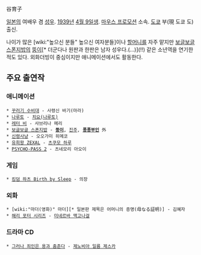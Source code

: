 谷育子

[[일본]]의 여배우 겸 [[성우]]. [[1939년]] [[4월 9일]]생. [[마우스 프로모션]] 소속. [[도쿄]] 부(現 도쿄 도) 출신.

나이가 많은 [wiki:"높으신 분들" 높으신 여자분들]이나 [[할머니]]를 자주 맡지만 [[보글보글 스폰지밥]]의 [[뚱이]][* 더군다나 원판과 한판은 남자 성우다.(...)](!!) 같은 소년역을 연기한 적도 있다. 외화더빙이 중심이지만 애니메이션에서도 활동한다.

== 주요 출연작 ==
=== 애니메이션 ===
 * [[꾸러기 수비대]] - 사령신 바기(마라)
 * [[나루토]] - [[치요(나루토)]]
 * [[레터 비]] - 사브리나 메리
 * [[보글보글 스폰지밥]] - '''[[뚱이]]''', [[진주]], '''[[퐁퐁부인]]''' 外
 * [[신령사냥]] - 오오가미 히메코
 * [[유희왕 ZEXAL]] - [[츠쿠모 하루]]
 * [[PSYCHO-PASS 2]] - 츠네모리 아오이

=== 게임 ===
 * [[킹덤 하츠 Birth by Sleep]] - 의장

=== 외화 ===
 * [wiki:"마더(영화)" 마더][* 일본판 제목은 어머니의 증명(母なる証明)] - 김혜자
 * [[해리 포터 시리즈]] - [[미네르바 맥고나걸]]

=== 드라마 CD ===
 * [[그러나 죄인은 용과 춤춘다]] - [[제노비아 일름 제스카]]
